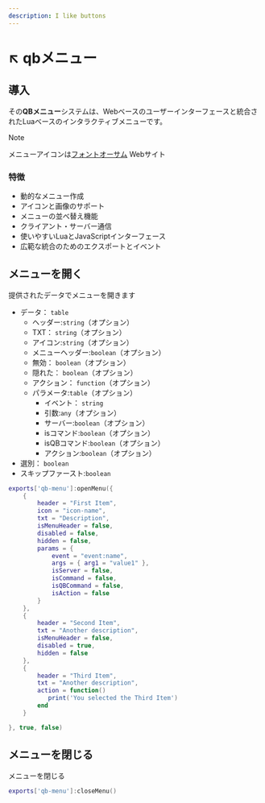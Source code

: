 ```yaml
---
description: I like buttons
---
```


# ↖️ qbメニュー

## 導入

その**QBメニュー**システムは、Webベースのユーザーインターフェースと統合されたLuaベースのインタラクティブメニューです。

> [!NOTE]
> メニューアイコンは[フォントオーサム](https://fontawesome.com/) Webサイト

### 特徴

- 動的なメニュー作成
- アイコンと画像のサポート
- メニューの並べ替え機能
- クライアント・サーバー通信
- 使いやすいLuaとJavaScriptインターフェース
- 広範な統合のためのエクスポートとイベント

## メニューを開く

提供されたデータでメニューを開きます

- データ： `table`&#x20;
  - ヘッダー:`string`（オプション）
  - TXT： `string`（オプション）
  - アイコン:`string`（オプション）
  - メニューヘッダー:`boolean`（オプション）
  - 無効： `boolean`（オプション）
  - 隠れた： `boolean`（オプション）
  - アクション： `function`（オプション）
  - パラメータ:`table`（オプション）
    - イベント： `string`
    - 引数:`any`（オプション）
    - サーバー:`boolean`（オプション）
    - isコマンド:`boolean`（オプション）
    - isQBコマンド:`boolean`（オプション）
    - アクション:`boolean`（オプション）
- 選別： `boolean`
- スキップファースト:`boolean`

```lua
exports['qb-menu']:openMenu({
    {
        header = "First Item",
        icon = "icon-name",
        txt = "Description",
        isMenuHeader = false,
        disabled = false,
        hidden = false,
        params = {
            event = "event:name",
            args = { arg1 = "value1" },
            isServer = false,
            isCommand = false,
            isQBCommand = false,
            isAction = false
        }
    },
    {
        header = "Second Item",
        txt = "Another description",
        isMenuHeader = false,
        disabled = true,
        hidden = false
    },
    {
        header = "Third Item",
        txt = "Another description",
        action = function()
           print('You selected the Third Item')
        end
    }

}, true, false)
```

## メニューを閉じる

メニューを閉じる

```lua
exports['qb-menu']:closeMenu()
```
